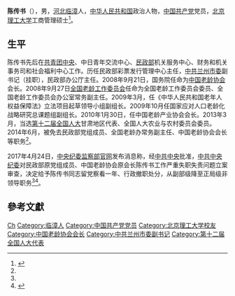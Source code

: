 {{Other uses|other=名为陈传书的其他人物|陈舒林}}

'''陈传书'''（{{bd|1954年|4月||}}），男，[[河北省|河北]][[临漳县|临漳]]人，[[中华人民共和国|中华人民共和国]]政治人物，[[中国共产党|中国共产党]]党员，[[北京理工大学|北京理工大学]]工商管理硕士<ref name="fzw">{{Cite web|title=民政部原党组成员陈传书被问责 曾任彩票管理中心主任|url=http://www.legaldaily.com.cn/index/content/2017-04/24/content_7120150.htm?node=20908|date=2017-04-24|publisher=法制网}}</ref>。

== 生平 ==
陈传书先后在[[中国共产主义青年团中央委员会|共青团中央]]、中日青年交流中心、[[中华人民共和国民政部|民政部]]机关服务中心、财务和机关事务司和社会福利中心工作。历任民政部彩票发行管理中心主任，[[中共兰州市委|中共兰州市委]]副书记（挂职），民政部办公厅主任。2008年9月21日，国务院任命为[[全国老龄工作委员会|中国老龄协会]]会长。2008年9月27日[[全国老龄工作委员会|全国老龄工作委员会]]任命为全国老龄工作委员会委员、全国老龄工作委员会办公室常务副主任。2009年3月，任《中华人民共和国老年人权益保障法》立法项目起草领导小组副组长。2009年10月任国家应对人口老龄化战略研究总课题组副组长。2010年1月30日，任中国老龄产业协会会长。2013年3月，当选[[第十二届全国人民代表大会|第十二届全国人大]]甘肃地区代表、全国人大农业与农村委员会委员。2014年6月，被免去民政部党组成员、全国老龄办常务副主任、中国老龄协会会长等职务<ref name="fzw" />。

2017年4月24日，[[中央纪委国家监委网站|中央纪委监察部官网]]发布消息称，经[[中国共产党中央委员会|中共中央]]批准，[[中国共产党中央纪律检查委员会|中共中央纪委]]对民政部原党组成员、中国老龄协会原会长陈传书工作严重失职失责问题立案审查，决定给予陈传书同志留党察看一年、行政撤职处分，从副部级降至正局级非领导职务<ref name="fzw" /><ref>{{cite news|url=http://www.ce.cn/xwzx/gnsz/gdxw/201704/24/t20170424_22262910.shtml|title=民政部原党组成员、中国老龄协会原会长陈传书工作严重失职失责被问责|date=2017-04-24|newspaper=中国经济网|accessdate=2017-04-26}}</ref>。

== 參考文獻 ==
{{reflist}}

{{中共十八大到十九大期间的反腐败工作}}

{{Authority control}}
{{DEFAULTSORT:Chen陈}}
[[Category:陈姓|Ch]]
[[Category:临漳人|Category:临漳人]]
[[Category:中国共产党党员|Category:中国共产党党员]]
[[Category:北京理工大学校友|Category:北京理工大学校友]]
[[Category:中国老龄协会会长|Category:中国老龄协会会长]]
[[Category:中共兰州市委副书记|Category:中共兰州市委副书记]]
[[Category:第十二届全国人大代表|Category:第十二届全国人大代表]]
